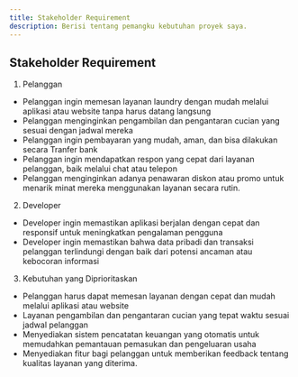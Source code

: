 ```yaml
---
title: Stakeholder Requirement
description: Berisi tentang pemangku kebutuhan proyek saya.
---
```


## Stakeholder Requirement

1. Pelanggan
  * Pelanggan ingin memesan layanan laundry dengan mudah melalui aplikasi atau website tanpa harus datang langsung
  * Pelanggan menginginkan pengambilan dan pengantaran cucian yang sesuai dengan jadwal mereka
  * Pelanggan ingin pembayaran yang mudah, aman, dan bisa dilakukan secara Tranfer bank 
  * Pelanggan ingin mendapatkan respon yang cepat dari layanan pelanggan, baik melalui chat atau telepon
  * Pelanggan menginginkan adanya penawaran diskon atau promo untuk menarik minat mereka menggunakan layanan secara rutin.

2. Developer 
  * Developer ingin memastikan aplikasi berjalan dengan cepat dan responsif untuk meningkatkan pengalaman pengguna
  * Developer ingin memastikan bahwa data pribadi dan transaksi pelanggan terlindungi dengan baik dari potensi ancaman atau kebocoran informasi

3. Kebutuhan yang Diprioritaskan
  * Pelanggan harus dapat memesan layanan dengan cepat dan mudah melalui aplikasi atau website
  *  Layanan pengambilan dan pengantaran cucian yang tepat waktu sesuai jadwal pelanggan
  * Menyediakan sistem pencatatan keuangan yang otomatis untuk memudahkan pemantauan pemasukan dan pengeluaran usaha
  * Menyediakan fitur bagi pelanggan untuk memberikan feedback tentang kualitas layanan yang diterima.